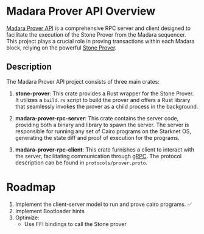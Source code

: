 # Madara Prover API Overview

[Madara Prover API](https://github.com/Moonsong-Labs/madara-prover-api) is a comprehensive RPC server and client designed to facilitate the execution of the Stone Prover from the Madara sequencer. This project plays a crucial role in proving transactions within each Madara block, relying on the powerful [Stone Prover](https://github.com/starkware-libs/stone-prover).

## Description

The Madara Prover API project consists of three main crates:

1. **stone-prover**: This crate provides a Rust wrapper for the Stone Prover. It utilizes a `build.rs` script to build the prover and offers a Rust library that seamlessly invokes the prover as a child process in the background.

2. **madara-prover-rpc-server**: This crate contains the server code, providing both a binary and library to spawn the server. The server is responsible for running any set of Cairo programs on the Starknet OS, generating the state diff and proof of execution for the programs.

3. **madara-prover-rpc-client**: This crate furnishes a client to interact with the server, facilitating communication through [gRPC](https://grpc.io/). The protocol description can be found in `protocols/prover.proto`.

# Roadmap

1. Implement the client-server model to run and prove cairo programs. :white_check_mark:
2. Implement Bootloader hints
3. Optimize:
    - Use FFI bindings to call the Stone prover
